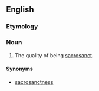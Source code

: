 ==English==

===Etymology===
{{suffix|sacrosanct|ity}}

===Noun===
{{en-noun|sacrosanctities}}

# The quality of being [[sacrosanct]].

====Synonyms====
* [[sacrosanctness]]
